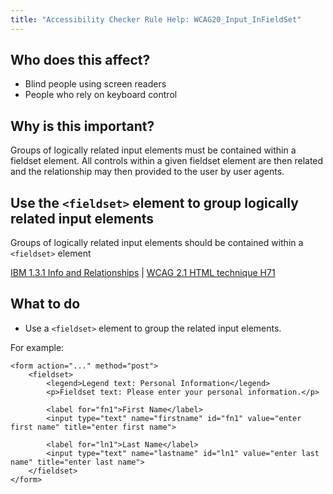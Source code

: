 ```yaml
---
title: "Accessibility Checker Rule Help: WCAG20_Input_InFieldSet"
---
```


<div className="toolHelp">
<Row>
<Column colLg={5} colMd={3} colSm={4} className="toolLeft">

## Who does this affect?

 * Blind people using screen readers
 * People who rely on keyboard control

## Why is this important?

Groups of logically related input elements must be contained within a fieldset element. All controls within a given fieldset element are then related and the relationship may then provided to the user by user agents.

</Column>
<Column colLg={11} colMd={5} colSm={4} className="toolMain">

<div id="locLevel"></div>

## Use the `<fieldset>` element to group logically related input elements
Groups of logically related input elements should be contained within a `<fieldset>` element

[IBM 1.3.1 Info and Relationships](http://www.ibm.com/able/guidelines/ci162/info_and_relationships.html) | [WCAG 2.1 HTML technique H71](https://www.w3.org/WAI/WCAG21/Techniques/html/H71)

<div id="locSnippet"></div>

## What to do

 * Use a `<fieldset>` element to group the related input elements.

For example:
```
<form action="..." method="post">
    <fieldset>
        <legend>Legend text: Personal Information</legend>
        <p>Fieldset text: Please enter your personal information.</p>

        <label for="fn1">First Name</label>
        <input type="text" name="firstname" id="fn1" value="enter first name" title="enter first name">

        <label for="ln1">Last Name</label>
        <input type="text" name="lastname" id="ln1" value="enter last name" title="enter last name">
    </fieldset>
</form>
```

</Column>
</Row>
</div>


